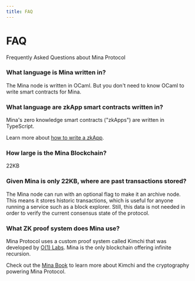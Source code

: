 ```yaml
---
title: FAQ
---
```



# FAQ


<Subhead>
Frequently Asked Questions about Mina Protocol
</Subhead>

### What language is Mina written in?

The Mina node is written in OCaml. But you don't need to know OCaml to write smart contracts for Mina.

### What language are zkApp smart contracts written in?

Mina's zero knowledge smart contracts ("zkApps") are written in TypeScript.

Learn more about [how to write a zkApp](/zkapps/how-to-write-a-zkapp).

### How large is the Mina Blockchain?

22KB

### Given Mina is only 22KB, where are past transactions stored?

The Mina node can run with an optional flag to make it an archive node. This means it stores historic transactions, which is useful for anyone running a service such as a block explorer. Still, this data is not needed in order to verify the current consensus state of the protocol.

### What ZK proof system does Mina use?

Mina Protocol uses a custom proof system called Kimchi that was developed by [O(1) Labs](https://o1labs.org/). Mina is the only blockchain offering infinite recursion.

Check out the [Mina Book](https://o1-labs.github.io/proof-systems/plonk/overview.html) to learn more about Kimchi and the cryptography powering Mina Protocol.
